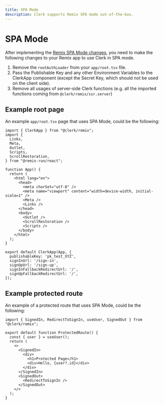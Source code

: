```yaml
---
title: SPA Mode
description: Clerk supports Remix SPA mode out-of-the-box.
---
```


# SPA Mode

After implementing the [Remix SPA Mode changes](https://remix.run/docs/en/main/guides/spa-mode), you need to make the following changes to your Remix app to use Clerk in SPA mode.

1. Remove the `rootAuthLoader` from your `app/root.tsx` file.
2. Pass the Publishable Key and any other Environment Variables to the ClerkApp component (except the Secret Key, which should not be used on the client side).
3. Remove all usages of server-side Clerk functions (e.g. all the imported functions coming from `@clerk/remix/ssr.server`)

## Example root page

An example `app/root.tsx` page that uses SPA Mode, could be the following:

```tsx
import { ClerkApp } from "@clerk/remix";
import {
  Links,
  Meta,
  Outlet,
  Scripts,
  ScrollRestoration,
} from "@remix-run/react";

function App() {
  return (
    <html lang="en">
      <head>
        <meta charSet="utf-8" />
        <meta name="viewport" content="width=device-width, initial-scale=1" />
        <Meta />
        <Links />
      </head>
      <body>
        <Outlet />
        <ScrollRestoration />
        <Scripts />
      </body>
    </html>
  );
}

export default ClerkApp(App, {
  publishableKey: 'pk_test_XYZ',
  signInUrl: '/sign-in',
  signUpUrl: '/sign-up',
  signInFallbackRedirectUrl: '/',
  signUpFallbackRedirectUrl: '/',
});
```


## Example protected route

An example of a protected route that uses SPA Mode, could be the following:

```tsx
import { SignedIn, RedirectToSignIn, useUser, SignedOut } from "@clerk/remix";

export default function ProtectedRoute() {
  const { user } = useUser();
  return (
    <>
      <SignedIn>
        <div>
          <h1>Protected Page</h1>
          <div>Hello, {user?.id}</div>
        </div>
      </SignedIn>
      <SignedOut>
        <RedirectToSignIn />
      </SignedOut>
    </>
  );
}
```